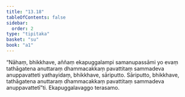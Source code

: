 ```yaml
---
title: "13.18"
tableOfContents: false
sidebar:
  order: 2
type: "tipitaka"
basket: "su"
book: "a1"
---
```



<DynamicBreadcrumb />

<Division number="187" book="a1">

<Paragraph number="269" book="a1">
“Nāhaṃ, bhikkhave, aññaṃ ekapuggalampi samanupassāmi yo evaṃ tathāgatena anuttaraṃ dhammacakkaṃ pavattitaṃ sammadeva anuppavatteti yathayidaṃ, bhikkhave, sāriputto. Sāriputto, bhikkhave, tathāgatena anuttaraṃ dhammacakkaṃ pavattitaṃ sammadeva anuppavattetī”ti.

</Paragraph>
</Division>

<Paragraph number="270" type="center" book="a1">
Ekapuggalavaggo terasamo.
</Paragraph>